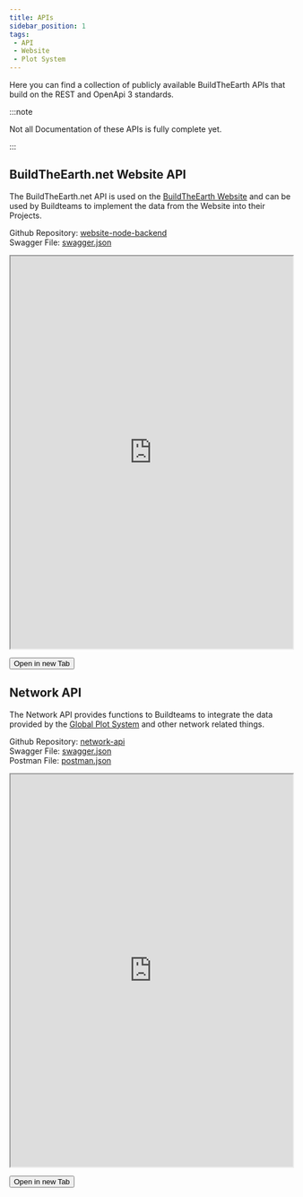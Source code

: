 ```yaml
---
title: APIs
sidebar_position: 1
tags:
 - API
 - Website
 - Plot System
---
```



Here you can find a collection of publicly available BuildTheEarth APIs that build on the REST and OpenApi 3 standards.

:::note

Not all Documentation of these APIs is fully complete yet.

:::

## BuildTheEarth.net Website API

The BuildTheEarth.net API is used on the [BuildTheEarth Website](https://buildtheearth.net) and can be used by Buildteams to implement the data from the Website into their Projects. 

Github Repository: [website-node-backend](https://github.com/BuildTheEarth/website-node-backend)<br />
Swagger File: [swagger.json](https://raw.githubusercontent.com/BuildTheEarth/website-node-backend/main/swagger.json)


<iframe src="https://buildtheearth.github.io/website-node-backend/" width="100%" height="700px" style={{backgroundColor:'#ffffff'}}></iframe>

<Button my="md" component="a" target="blank" href="https://buildtheearth.github.io/website-node-backend/">Open in new Tab</Button>

## Network API

The Network API provides functions to Buildteams to integrate the data provided by the [Global Plot System](https://app.milanote.com/1MSOj31AvD6P5c/global-plot-system?p=9H9SRXRJA3f) and other network related things.

Github Repository: [network-api](https://github.com/BuildTheEarth/PlotSystemAPI)<br />
Swagger File: [swagger.json](https://raw.githubusercontent.com/BuildTheEarth/PlotSystemAPI/main/swagger.json)<br />
Postman File: [postman.json](https://raw.githubusercontent.com/BuildTheEarth/PlotSystemAPI/master/testing/postman/PlotSystemAPI.postman_collection.json)

<iframe src="https://buildtheearth.github.io/network-api/" width="100%" height="700px" style={{backgroundColor:'#ffffff'}}></iframe>

<Button my="md" component="a" target="blank" href="https://buildtheearth.github.io/PlotSystemAPI/">Open in new Tab</Button>
